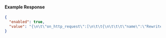 
#### Example Response

```json
{
  "enabled": true,
  "value": "{\n\t\"on_http_request\":[\n\t\t{\n\t\t\t\"name\":\"Rewrite /products API Calls\",\n\t\t\t\"expressions\":[\"req.url.path == '/products'\"],\n\t\t\t\"actions\":[\n\t\t\t\t{\n\t\t\t\t\t\"type\": \"url-rewrite\",\n\t\t\t\t\t\"config\": {\n\t\t\t\t\t\t\"from\": \"/products/?([.*]+)?\",\n\t\t\t\t\t\t\"to\": \"/products.php?query=$1\"\n\t\t\t\t\t}\n\t\t\t\t}\n\t\t\t]\n\t\t},\n\t\t{\n\t\t\t\"name\":\"Block POST Requests With Large Content Length From Specific Countries\",\n\t\t\t\"expressions\":[\n\t\t\t\t\"req.method == 'POST' && req.content_length > 10000\",\n\t\t\t\t\"conn.geo.country_code in ['BR', 'CN', 'CU', 'IR', 'NG', 'RO', 'RU', 'SD', 'SY', 'UA']\"\n\t\t\t],\n\t\t\t\"actions\":[\n\t\t\t\t{\n\t\t\t\t\t\"type\":\"custom-response\",\n\t\t\t\t\t\"config\":{\n\t\t\t\t\t\t\"status_code\":401,\n\t\t\t\t\t\t\"headers\":{\n\t\t\t\t\t\t\t\"content-type\":\"text/plain\"\n\t\t\t\t\t\t},\n\t\t\t\t\t\t\"content\":\"access denied\"\n\t\t\t\t\t}\n\t\t\t\t}\n\t\t\t]\n\t\t},\n\t\t{\n\t\t\t\"name\":\"Block AI Crawler Bots\",\n\t\t\t\"expressions\":[\"'ChatGPT' in req.headers['user-agent'] || 'GPTBot' in req.headers['user-agent']\"],\n\t\t\t\"actions\":[\n\t\t\t\t{\n\t\t\t\t\t\"type\":\"deny\",\n\t\t\t\t\t\"config\":{\n\t\t\t\t\t\t\"status_code\":400\n\t\t\t\t\t}\n\t\t\t\t}\n\t\t\t]\n\t\t}\n\t],\n\t\"on_http_response\":[\n\t\t{\n\t\t\t\"name\":\"Brotli Compress Responses\",\n\t\t\t\"actions\":[\n\t\t\t\t{\n\t\t\t\t\t\"type\":\"compress-response\",\n\t\t\t\t\t\"config\": {\n\t\t\t\t\t\t\"algorithms\":[\"br\"]\n\t\t\t\t\t}\n\t\t\t\t}\n\t\t\t]\n\t\t}\n\t]\n}"
}
```
